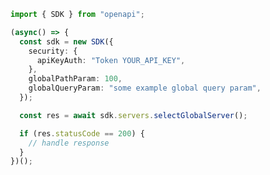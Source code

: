 ```typescript showLineNumbers copy filename="Select Global Server usage example"
import { SDK } from "openapi";

(async() => {
  const sdk = new SDK({
    security: {
      apiKeyAuth: "Token YOUR_API_KEY",
    },
    globalPathParam: 100,
    globalQueryParam: "some example global query param",
  });

  const res = await sdk.servers.selectGlobalServer();

  if (res.statusCode == 200) {
    // handle response
  }
})();
```

